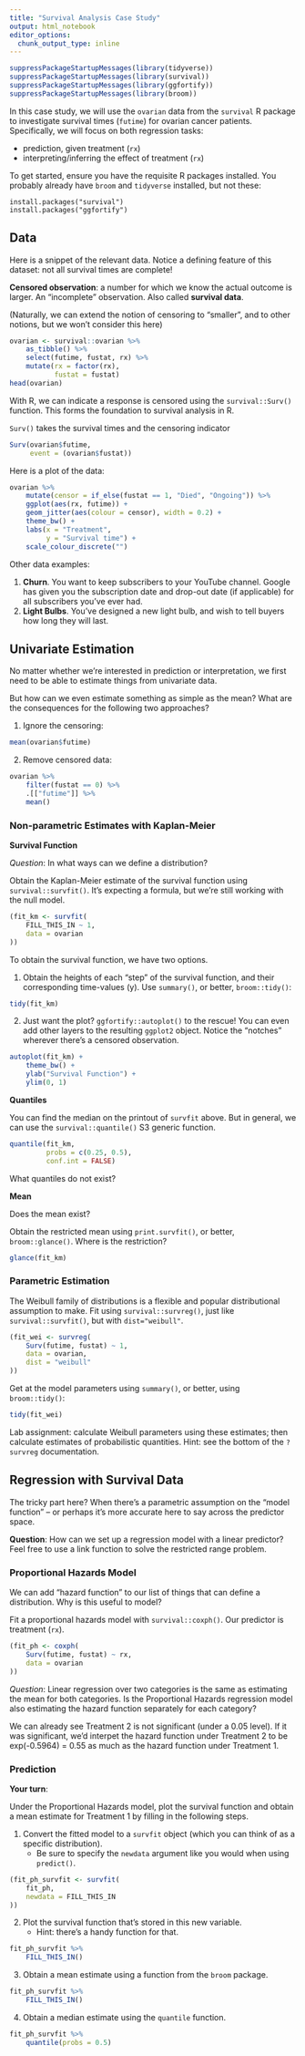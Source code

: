 ```yaml
---
title: "Survival Analysis Case Study"
output: html_notebook
editor_options: 
  chunk_output_type: inline
---
```


```r
suppressPackageStartupMessages(library(tidyverse))
suppressPackageStartupMessages(library(survival))
suppressPackageStartupMessages(library(ggfortify))
suppressPackageStartupMessages(library(broom))
```

In this case study, we will use the `ovarian` data from the `survival` R package to investigate survival times (`futime`) for ovarian cancer patients. Specifically, we will focus on both regression tasks:

- prediction, given treatment (`rx`)
- interpreting/inferring the effect of treatment (`rx`)

To get started, ensure you have the requisite R packages installed. You probably already have `broom` and `tidyverse` installed, but not these:

```
install.packages("survival")
install.packages("ggfortify")
```

## Data

Here is a snippet of the relevant data. Notice a defining feature of this dataset: not all survival times are complete!

__Censored observation__: a number for which we know the actual outcome is larger. An "incomplete" observation. Also called __survival data__.

(Naturally, we can extend the notion of censoring to "smaller", and to other notions, but we won't consider this here)

```r
ovarian <- survival::ovarian %>% 
    as_tibble() %>% 
    select(futime, fustat, rx) %>% 
    mutate(rx = factor(rx),
           fustat = fustat)
head(ovarian)
```

With R, we can indicate a response is censored using the `survival::Surv()` function. This forms the foundation to survival analysis in R. 

`Surv()` takes the survival times and the censoring indicator

```r
Surv(ovarian$futime, 
     event = (ovarian$fustat))
```

Here is a plot of the data:

```r
ovarian %>% 
    mutate(censor = if_else(fustat == 1, "Died", "Ongoing")) %>% 
    ggplot(aes(rx, futime)) +
    geom_jitter(aes(colour = censor), width = 0.2) +
    theme_bw() +
    labs(x = "Treatment",
         y = "Survival time") +
    scale_colour_discrete("")
```

Other data examples:

1. __Churn__. You want to keep subscribers to your YouTube channel. Google has given you the subscription date and drop-out date (if applicable) for all subscribers you've ever had.
2. __Light Bulbs__. You've designed a new light bulb, and wish to tell buyers how long they will last. 

## Univariate Estimation

No matter whether we're interested in prediction or interpretation, we first need to be able to estimate things from univariate data.

But how can we even estimate something as simple as the mean? What are the consequences for the following two approaches?

1. Ignore the censoring:

```r
mean(ovarian$futime)
```

2. Remove censored data:

```r
ovarian %>% 
    filter(fustat == 0) %>%
    .[["futime"]] %>% 
    mean()
```


### Non-parametric Estimates with Kaplan-Meier 

**Survival Function**

_Question_: In what ways can we define a distribution?

Obtain the Kaplan-Meier estimate of the survival function using `survival::survfit()`. It's expecting a formula, but we're still working with the null model.

```r
(fit_km <- survfit(
    FILL_THIS_IN ~ 1, 
    data = ovarian
))
```

To obtain the survival function, we have two options.

1. Obtain the heights of each "step" of the survival function, and their corresponding time-values (y). Use `summary()`, or better, `broom::tidy()`:

```r
tidy(fit_km)
```

2. Just want the plot? `ggfortify::autoplot()` to the rescue! You can even add other layers to the resulting `ggplot2` object. Notice the "notches" wherever there's a censored observation. 

```r
autoplot(fit_km) +
    theme_bw() +
    ylab("Survival Function") +
    ylim(0, 1)
```

**Quantiles**

You can find the median on the printout of `survfit` above. But in general, we can use the `survival::quantile()` S3 generic function.

```r
quantile(fit_km, 
         probs = c(0.25, 0.5), 
         conf.int = FALSE)
```

What quantiles do not exist?

**Mean**

Does the mean exist?

Obtain the restricted mean using `print.survfit()`, or better, `broom::glance()`. Where is the restriction?

```r
glance(fit_km)
```

### Parametric Estimation

The Weibull family of distributions is a flexible and popular distributional assumption to make. Fit using `survival::survreg()`, just like `survival::survfit()`, but with `dist="weibull"`.

```r
(fit_wei <- survreg(
    Surv(futime, fustat) ~ 1, 
    data = ovarian,
    dist = "weibull"
))
```

Get at the model parameters using `summary()`, or better, using `broom::tidy()`:

```r
tidy(fit_wei)
```

Lab assignment: calculate Weibull parameters using these estimates; then calculate estimates of probabilistic quantities. Hint: see the bottom of the `?survreg` documentation.

## Regression with Survival Data

The tricky part here? When there's a parametric assumption on the "model function" -- or perhaps it's more accurate here to say across the predictor space.

**Question**: How can we set up a regression model with a linear predictor? Feel free to use a link function to solve the restricted range problem. 


### Proportional Hazards Model

We can add "hazard function" to our list of things that can define a distribution. Why is this useful to model?

Fit a proportional hazards model with `survival::coxph()`. Our predictor is treatment (`rx`).

```r
(fit_ph <- coxph(
    Surv(futime, fustat) ~ rx, 
    data = ovarian
))
```

_Question_: Linear regression over two categories is the same as estimating the mean for both categories. Is the Proportional Hazards regression model also estimating the hazard function separately for each category? 

We can already see Treatment 2 is not significant (under a 0.05 level). If it was significant, we'd interpet the hazard function under Treatment 2 to be exp(-0.5964) = 0.55 as much as the hazard function under Treatment 1.

### Prediction

__Your turn__:

Under the Proportional Hazards model, plot the survival function and obtain a mean estimate for Treatment 1 by filling in the following steps.

1. Convert the fitted model to a `survfit` object (which you can think of as a specific distribution). 
    - Be sure to specify the `newdata` argument like you would when using `predict()`.

```r
(fit_ph_survfit <- survfit(
    fit_ph, 
    newdata = FILL_THIS_IN
))
```

2. Plot the survival function that's stored in this new variable.
    - Hint: there's a handy function for that.
    
```r
fit_ph_survfit %>% 
    FILL_THIS_IN()
```

3. Obtain a mean estimate using a function from the `broom` package.

```r
fit_ph_survfit %>% 
    FILL_THIS_IN()
```

4. Obtain a median estimate using the `quantile` function.

```r
fit_ph_survfit %>% 
    quantile(probs = 0.5)
```

